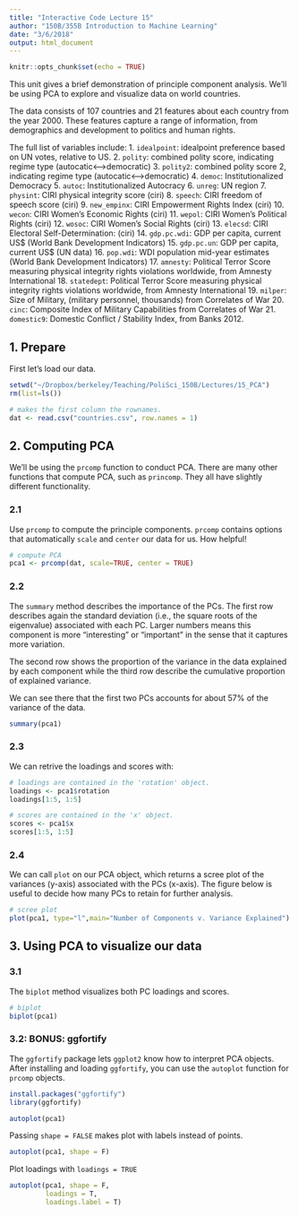 ```yaml
---
title: "Interactive Code Lecture 15"
author: "150B/355B Introduction to Machine Learning"
date: "3/6/2018"
output: html_document
---
```


```r
knitr::opts_chunk$set(echo = TRUE)
```

This unit gives a brief demonstration of principle component analysis. We'll be using PCA to explore and visualize data on world countries.

The data consists of 107 countries and 21 features about each country from the year 2000. These features capture a range of information, from demographics and development to politics and human rights.

The full list of variables include:
1. `idealpoint`: idealpoint preference based on UN votes, relative to US.
2. `polity`: combined polity score, indicating regime type (autocatic<--->democratic)
3. `polity2`: combined polity score 2, indicating regime type (autocatic<--->democratic)
4. `democ`: Institutionalized Democracy
5. `autoc`: Institutionalized Autocracy
6. `unreg`: UN region 
7. `physint`: CIRI physical integrity score (ciri)
8. `speech`: CIRI freedom of speech score (ciri)
9. `new_empinx`: CIRI Empowerment Rights Index (ciri)
10. `wecon`: CIRI Women’s Economic Rights (ciri)
11. `wepol`: CIRI Women’s Political Rights (ciri)
12. `wosoc`: CIRI Women's Social Rights (ciri)
13. `elecsd`: CIRI Electoral Self-Determination: (ciri)
14. `gdp.pc.wdi`: GDP per capita, current US$ (World Bank Development Indicators)
15. `gdp.pc.un`: GDP per capita, current US$ (UN data)
16. `pop.wdi`: WDI population mid-year estimates (World Bank Development Indicators)
17. `amnesty`: Political Terror Score measuring physical integrity rights violations worldwide, from Amnesty International
18. `statedept`: Political Terror Score measuring physical integrity rights violations worldwide, from Amnesty International
19. `milper`: Size of Military, (military personnel, thousands) from Correlates of War
20. `cinc`: Composite Index of Military Capabilities from Correlates of War
21. `domestic9`: Domestic Conflict / Stability Index, from Banks 2012.

## 1. Prepare 

First let's load our data.

```r
setwd("~/Dropbox/berkeley/Teaching/PoliSci_150B/Lectures/15_PCA")
rm(list=ls())

# makes the first column the rownames.
dat <- read.csv("countries.csv", row.names = 1) 
```

## 2. Computing PCA

We'll be using the `prcomp` function to conduct PCA. There are many other functions that compute PCA, such as `princomp`. They all have slightly different functionality.

### 2.1 

Use `prcomp` to compute the principle components. `prcomp` contains options that automatically `scale` and `center` our data for us. How helpful!

```r
# compute PCA
pca1 <- prcomp(dat, scale=TRUE, center = TRUE)
```

### 2.2

The `summary` method describes the importance of the PCs. The first row describes again the standard deviation (i.e., the square roots of the eigenvalue) associated with each PC. Larger numbers means this component is more "interesting" or "important" in the sense that it captures more variation.

The second row shows the proportion of the variance in the data explained by each component while the third row describe the cumulative proportion of explained variance. 

We can see there that the first two PCs accounts for about 57% of the variance of the data.

```r
summary(pca1)
```

### 2.3 

We can retrive the loadings and scores with:

```r
# loadings are contained in the 'rotation' object.
loadings <- pca1$rotation
loadings[1:5, 1:5]

# scores are contained in the 'x' object.
scores <- pca1$x
scores[1:5, 1:5]
```

### 2.4

We can call `plot` on our PCA object, which returns a scree plot of the variances (y-axis) associated with the PCs (x-axis). The figure below is useful to decide how many PCs to retain for further analysis. 

```r
# scree plot
plot(pca1, type="l",main="Number of Components v. Variance Explained")
```

## 3. Using PCA to visualize our data

### 3.1

The `biplot` method visualizes both PC loadings and scores. 
```r
# biplot
biplot(pca1)
```

### 3.2: BONUS: ggfortify

The `ggfortify` package lets `ggplot2` know how to interpret PCA objects. After installing and loading `ggfortify`, you can use the `autoplot` function for `prcomp` objects.

```r
install.packages("ggfortify")
library(ggfortify)

autoplot(pca1)
```

Passing `shape = FALSE` makes plot with labels instead of points.

```r
autoplot(pca1, shape = F)
```

Plot loadings with `loadings = TRUE`

```r
autoplot(pca1, shape = F,
         loadings = T,
         loadings.label = T)
```

